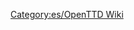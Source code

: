 
{{en/Bilingual box| Es
| Páginas relativas al manual del juego. Los artículos que tienen la plantilla [[Template:es/Tabla de contenido]] se colocan automáticamente aquí.
| A Category for Manual related pages.
Articles that are called by [[Template:es/Tabla de contenido]] are automatically placed here.}}


[[Category:es/OpenTTD Wiki]]